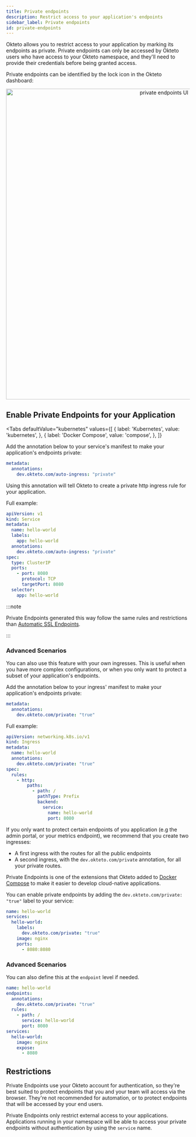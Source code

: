 ```yaml
---
title: Private endpoints
description: Restrict access to your application's endpoints
sidebar_label: Private endpoints
id: private-endpoints
---
```



Okteto allows you to restrict access to your application by marking its endpoints as private. Private endpoints can only be accessed by Okteto users who have access to your Okteto namespace, and they'll need to provide their credentials before being granted access.

Private endpoints can be identified by the lock icon in the Okteto dashboard:

<p align="center">
  <Image
    src={require("@site/static/img/private-endpoints+1.32.png").default}
    alt="private endpoints UI"
    width="850"
  />
</p>

## Enable Private Endpoints for your Application

<Tabs
  defaultValue="kubernetes"
  values={[
    { label: 'Kubernetes', value: 'kubernetes', },
    { label: 'Docker Compose', value: 'compose', },
  ]}
>

<TabItem value="kubernetes">

Add the annotation below to your service's manifest to make your application's endpoints private:

```yaml
metadata:
  annotations:
    dev.okteto.com/auto-ingress: "private"
```

Using this annotation will tell Okteto to create a private http ingress rule for your application.

Full example:

```yaml
apiVersion: v1
kind: Service
metadata:
  name: hello-world
  labels:
    app: hello-world
  annotations:
    dev.okteto.com/auto-ingress: "private"
spec:
  type: ClusterIP
  ports:
    - port: 8080
      protocol: TCP
      targetPort: 8080
  selector:
    app: hello-world
```

:::note

Private Endpoints generated this way follow the same rules and restrictions than [Automatic SSL Endpoints](core/endpoints/automatic-ssl.mdx).

:::

### Advanced Scenarios

You can also use this feature with your own ingresses. This is useful when you have more complex configurations, or when you only want to protect a subset of your application's endpoints.

Add the annotation below to your ingress' manifest to make your application's endpoints private:

```yaml
metadata:
  annotations:
    dev.okteto.com/private: "true"
```

Full example:

```yaml
apiVersion: networking.k8s.io/v1
kind: Ingress
metadata:
  name: hello-world
  annotations:
    dev.okteto.com/private: "true"
spec:
  rules:
    - http:
        paths:
          - path: /
            pathType: Prefix
            backend:
              service:
                name: hello-world
                port: 8080
```

If you only want to protect certain endpoints of you application (e.g the admin portal, or your metrics endpoint), we recommend that you create two ingresses:

- A first ingress with the routes for all the public endpoints
- A second ingress, with the `dev.okteto.com/private` annotation, for all your private routes.

</TabItem>

<TabItem value="compose">

Private Endpoints is one of the extensions that Okteto added to [Docker Compose](reference/docker-compose.mdx) to make it easier to develop cloud-native applications.

You can enable private endpoints by adding the `dev.okteto.com/private: "true"` label to your service:

```yaml
name: hello-world
services:
  hello-world:
    labels:
      dev.okteto.com/private: "true"
    image: nginx
    ports:
      - 8080:8080
```

### Advanced Scenarios

You can also define this at the `endpoint` level if needed.

```yaml
name: hello-world
endpoints:
  annotations:
    dev.okteto.com/private: "true"
  rules:
    - path: /
      service: hello-world
      port: 8080
services:
  hello-world:
    image: nginx
    expose:
      - 8080
```

</TabItem>

</Tabs>

## Restrictions

Private Endpoints use your Okteto account for authentication, so they're best suited to protect endpoints that you and your team will access via the browser. They're not recommended for automation, or to protect endpoints that will be accessed by your end users.

Private Endpoints only restrict external access to your applications. Applications running in your namespace will be able to access your private endpoints without authentication by using the `service` name.
